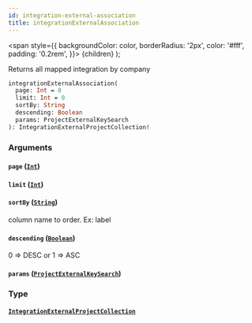 ```yaml
---
id: integration-external-association
title: integrationExternalAssociation
---
```


<span
style={{
      backgroundColor: color,
      borderRadius: '2px',
      color: '#fff',
      padding: '0.2rem',
    }}>
{children}
</span>
);

Returns all mapped integration by company

```graphql
integrationExternalAssociation(
  page: Int = 0
  limit: Int = 0
  sortBy: String
  descending: Boolean
  params: ProjectExternalKeySearch
): IntegrationExternalProjectCollection!

```

### Arguments

#### `page` ([`Int`](/api/scalars/int))

#### `limit` ([`Int`](/api/scalars/int))

#### `sortBy` ([`String`](/api/scalars/string))

column name to order. Ex: label

#### `descending` ([`Boolean`](/api/scalars/boolean))

0 => DESC or 1 => ASC

#### `params` ([`ProjectExternalKeySearch`](/api/inputs/project-external-key-search))

### Type

#### [`IntegrationExternalProjectCollection`](/api/objects/integration-external-project-collection)

